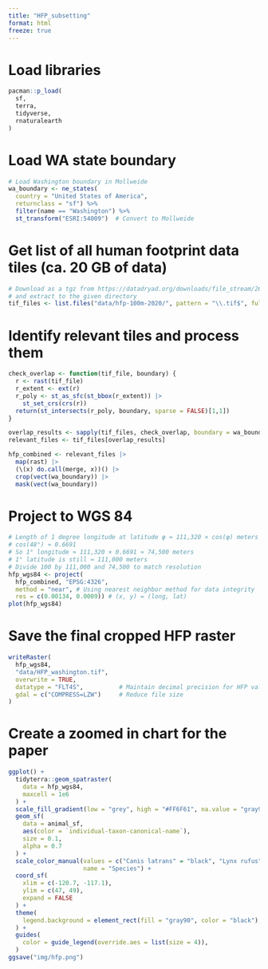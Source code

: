 ```yaml
---
title: "HFP_subsetting"
format: html
freeze: true
---
```


# Load libraries
```r
pacman::p_load(
  sf,
  terra,
  tidyverse,
  rnaturalearth
)
```

# Load WA state boundary
```r
# Load Washington boundary in Mollweide
wa_boundary <- ne_states(
  country = "United States of America",
  returnclass = "sf") %>%
  filter(name == "Washington") %>%
  st_transform("ESRI:54009")  # Convert to Mollweide
```

# Get list of all human footprint data tiles (ca. 20 GB of data)
```r
# Download as a tgz from https://datadryad.org/downloads/file_stream/2679334 
# and extract to the given directory
tif_files <- list.files("data/hfp-100m-2020/", pattern = "\\.tif$", full.names = TRUE)
```

# Identify relevant tiles and process them
```r
check_overlap <- function(tif_file, boundary) {
  r <- rast(tif_file)
  r_extent <- ext(r)
  r_poly <- st_as_sfc(st_bbox(r_extent)) |> 
    st_set_crs(crs(r))
  return(st_intersects(r_poly, boundary, sparse = FALSE)[1,1])
}

overlap_results <- sapply(tif_files, check_overlap, boundary = wa_boundary)
relevant_files <- tif_files[overlap_results]

hfp_combined <- relevant_files |>
  map(rast) |>
  (\(x) do.call(merge, x))() |>
  crop(vect(wa_boundary)) |>
  mask(vect(wa_boundary))
```

# Project to WGS 84
```r
# Length of 1 degree longitude at latitude φ ≈ 111,320 × cos(φ) meters
# cos(48°) ≈ 0.6691
# So 1° longitude ≈ 111,320 × 0.6691 ≈ 74,500 meters
# 1° latitude is still ≈ 111,000 meters
# Divide 100 by 111,000 and 74,500 to match resolution
hfp_wgs84 <- project(
  hfp_combined, "EPSG:4326",
  method = "near", # Using nearest neighbor method for data integrity
  res = c(0.00134, 0.0009)) # (x, y) = (long, lat)
plot(hfp_wgs84)
```

# Save the final cropped HFP raster
```r
writeRaster(
  hfp_wgs84,
  "data/HFP_washington.tif",
  overwrite = TRUE,
  datatype = "FLT4S",          # Maintain decimal precision for HFP values
  gdal = c("COMPRESS=LZW")     # Reduce file size
)
```

# Create a zoomed in chart for the paper
```r
ggplot() +
  tidyterra::geom_spatraster(
    data = hfp_wgs84,
    maxcell = 1e6
  ) +
  scale_fill_gradient(low = "grey", high = "#FF6F61", na.value = "gray90", name = "Human footprint index") +
  geom_sf(
    data = animal_sf,
    aes(color = `individual-taxon-canonical-name`),
    size = 0.1,
    alpha = 0.7
  ) +
  scale_color_manual(values = c("Canis latrans" = "black", "Lynx rufus" = "white"), 
                     name = "Species") +
  coord_sf(
    xlim = c(-120.7, -117.1),
    ylim = c(47, 49),
    expand = FALSE
  ) +
  theme(
    legend.background = element_rect(fill = "gray90", color = "black"),
  ) +
  guides(
    color = guide_legend(override.aes = list(size = 4)),
  )
ggsave("img/hfp.png")
```
